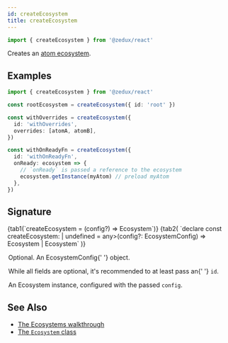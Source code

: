 ```yaml
---
id: createEcosystem
title: createEcosystem
---
```



```ts
import { createEcosystem } from '@zedux/react'
```

Creates an [atom ecosystem](../classes/Ecosystem).

## Examples

```ts
import { createEcosystem } from '@zedux/react'

const rootEcosystem = createEcosystem({ id: 'root' })

const withOverrides = createEcosystem({
  id: 'withOverrides',
  overrides: [atomA, atomB],
})

const withOnReadyFn = createEcosystem({
  id: 'withOnReadyFn',
  onReady: ecosystem => {
    // `onReady` is passed a reference to the ecosystem
    ecosystem.getInstance(myAtom) // preload myAtom
  },
})
```

## Signature

<Tabs>
  {tab1(`createEcosystem = (config?) => Ecosystem`)}
  {tab2(
    `declare const createEcosystem: <Context extends Record<string, any> | undefined = any>(config?: EcosystemConfig<Context>) => Ecosystem<any> | Ecosystem<Context>`
  )}
</Tabs>

<Legend>
  <Item name="config">
    <p>
      Optional. An <Link to="../types/EcosystemConfig">EcosystemConfig</Link>{' '}
      object.
    </p>
    <p>
      While all fields are optional, it's recommended to at least pass an{' '}
      <code>id</code>.
    </p>
  </Item>
  <Item name="Returns">
    <p>
      An <Link to="../classes/Ecosystem">Ecosystem</Link> instance, configured
      with the passed <code>config</code>.
    </p>
  </Item>
</Legend>

## See Also

- [The Ecosystems walkthrough](../../walkthrough/ecosystems)
- [The `Ecosystem` class](../classes/Ecosystem)
